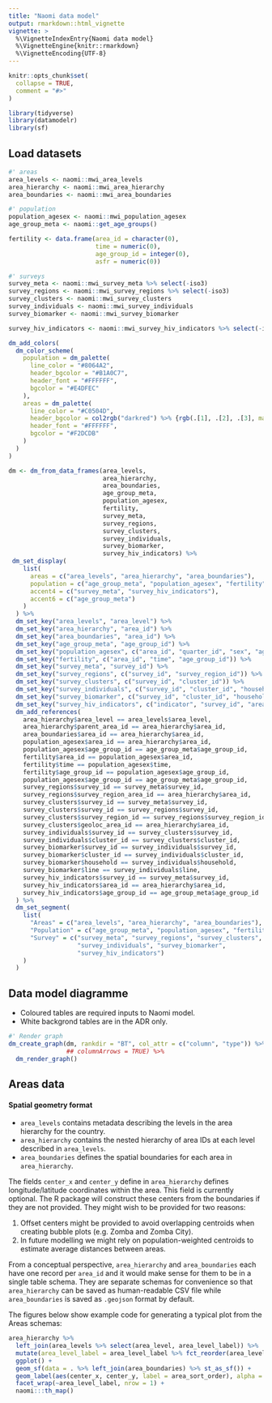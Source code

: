 ```yaml
---
title: "Naomi data model"
output: rmarkdown::html_vignette
vignette: >
  %\VignetteIndexEntry{Naomi data model}
  %\VignetteEngine{knitr::rmarkdown}
  %\VignetteEncoding{UTF-8}
---
```


```r
knitr::opts_chunk$set(
  collapse = TRUE,
  comment = "#>"
)
```

```r
library(tidyverse)
library(datamodelr)
library(sf)
```

## Load datasets

```r
#' areas
area_levels <- naomi::mwi_area_levels
area_hierarchy <- naomi::mwi_area_hierarchy
area_boundaries <- naomi::mwi_area_boundaries

#' population
population_agesex <- naomi::mwi_population_agesex
age_group_meta <- naomi::get_age_groups()

fertility <- data.frame(area_id = character(0),
                        time = numeric(0),
                        age_group_id = integer(0),
                        asfr = numeric(0))

#' surveys
survey_meta <- naomi::mwi_survey_meta %>% select(-iso3)
survey_regions <- naomi::mwi_survey_regions %>% select(-iso3)
survey_clusters <- naomi::mwi_survey_clusters
survey_individuals <- naomi::mwi_survey_individuals
survey_biomarker <- naomi::mwi_survey_biomarker

survey_hiv_indicators <- naomi::mwi_survey_hiv_indicators %>% select(-iso3)
```

```r
dm_add_colors(
  dm_color_scheme(
    population = dm_palette(
      line_color = "#8064A2",
      header_bgcolor = "#B1A0C7",
      header_font = "#FFFFFF",
      bgcolor = "#E4DFEC"
    ),
    areas = dm_palette(
      line_color = "#C0504D",
      header_bgcolor = col2rgb("darkred") %>% {rgb(.[1], .[2], .[3], maxColorValue = 255)},
      header_font = "#FFFFFF",
      bgcolor = "#F2DCDB"
    )
  )
)

dm <- dm_from_data_frames(area_levels,
                          area_hierarchy, 
                          area_boundaries,
                          age_group_meta, 
                          population_agesex, 
                          fertility,
                          survey_meta, 
                          survey_regions, 
                          survey_clusters,
                          survey_individuals, 
                          survey_biomarker,
                          survey_hiv_indicators) %>%
 dm_set_display(
    list(
      areas = c("area_levels", "area_hierarchy", "area_boundaries"),
      population = c("age_group_meta", "population_agesex", "fertility"),
      accent4 = c("survey_meta", "survey_hiv_indicators"),
      accent6 = c("age_group_meta")
    )
  ) %>%
  dm_set_key("area_levels", "area_level") %>%
  dm_set_key("area_hierarchy", "area_id") %>%
  dm_set_key("area_boundaries", "area_id") %>%
  dm_set_key("age_group_meta", "age_group_id") %>%
  dm_set_key("population_agesex", c("area_id", "quarter_id", "sex", "age_group_id", "source")) %>%
  dm_set_key("fertility", c("area_id", "time", "age_group_id")) %>%
  dm_set_key("survey_meta", "survey_id") %>%
  dm_set_key("survey_regions", c("survey_id", "survey_region_id")) %>%
  dm_set_key("survey_clusters", c("survey_id", "cluster_id")) %>%
  dm_set_key("survey_individuals", c("survey_id", "cluster_id", "household", "line")) %>%
  dm_set_key("survey_biomarker", c("survey_id", "cluster_id", "household", "line")) %>%
  dm_set_key("survey_hiv_indicators", c("indicator", "survey_id", "area_id", "sex", "age_group_id")) %>%
  dm_add_references(
    area_hierarchy$area_level == area_levels$area_level,
    area_hierarchy$parent_area_id == area_hierarchy$area_id,
    area_boundaries$area_id == area_hierarchy$area_id,
    population_agesex$area_id == area_hierarchy$area_id,
    population_agesex$age_group_id == age_group_meta$age_group_id,
    fertility$area_id == population_agesex$area_id,
    fertility$time == population_agesex$time,
    fertility$age_group_id == population_agesex$age_group_id,
    population_agesex$age_group_id == age_group_meta$age_group_id,
    survey_regions$survey_id == survey_meta$survey_id,
    survey_regions$survey_region_area_id == area_hierarchy$area_id,
    survey_clusters$survey_id == survey_meta$survey_id,
    survey_clusters$survey_id == survey_regions$survey_id,
    survey_clusters$survey_region_id == survey_regions$survey_region_id,
    survey_clusters$geoloc_area_id == area_hierarchy$area_id,
    survey_individuals$survey_id == survey_clusters$survey_id,
    survey_individuals$cluster_id == survey_clusters$cluster_id,
    survey_biomarker$survey_id == survey_individuals$survey_id,
    survey_biomarker$cluster_id == survey_individuals$cluster_id,
    survey_biomarker$household == survey_individuals$household,
    survey_biomarker$line == survey_individuals$line,
    survey_hiv_indicators$survey_id == survey_meta$survey_id,
    survey_hiv_indicators$area_id == area_hierarchy$area_id,
    survey_hiv_indicators$age_group_id == age_group_meta$age_group_id
  ) %>%
  dm_set_segment(
    list(
      "Areas" = c("area_levels", "area_hierarchy", "area_boundaries"),
      "Population" = c("age_group_meta", "population_agesex", "fertility"),
      "Survey" = c("survey_meta", "survey_regions", "survey_clusters",
                   "survey_individuals", "survey_biomarker",
                   "survey_hiv_indicators")
    )
  )

```

## Data model diagramme

* Coloured tables are required inputs to Naomi model.
* White backgrond tables are in the ADR only.

```r
#' Render graph
dm_create_graph(dm, rankdir = "BT", col_attr = c("column", "type")) %>%
                ## columnArrows = TRUE) %>%
  dm_render_graph()
```

## Areas data

#### Spatial geometry format

* `area_levels` contains metadata describing the levels in the area hierarchy for the country.
* `area_hierarchy` contains the nested hierarchy of area IDs at each level described in `area_levels`.
* `area_boundaries` defines the spatial boundaries for each area in `area_hierarchy`.

The fields `center_x` and `center_y` define in `area_hierarchy` defines longitude/latitude coordinates within the area. This field is currently optional. The R package will construct these centers from the boundaries if they are not provided.  They might wish to be provided for two reasons: 

1. Offset centers might be provided to avoid overlapping centroids when creating bubble plots (e.g. Zomba and Zomba City).
2. In future modelling we might rely on population-weighted centroids to estimate average distances between areas.

From a conceptual perspective, `area_hierarchy` and `area_boundaries` each have one record per `area_id` and it would make sense for them to be in a single table schema. They are separate schemas for convenience so that `area_hierarchy` can be saved as human-readable CSV file while `area_boundaries` is saved as `.geojson` format by default.

The figures below show example code for generating a typical plot from the Areas schemas:


```r
area_hierarchy %>%
  left_join(area_levels %>% select(area_level, area_level_label)) %>%
  mutate(area_level_label = area_level_label %>% fct_reorder(area_level)) %>%
  ggplot() +
  geom_sf(data = . %>% left_join(area_boundaries) %>% st_as_sf()) +
  geom_label(aes(center_x, center_y, label = area_sort_order), alpha = 0.5) +
  facet_wrap(~area_level_label, nrow = 1) +
  naomi:::th_map()
```
